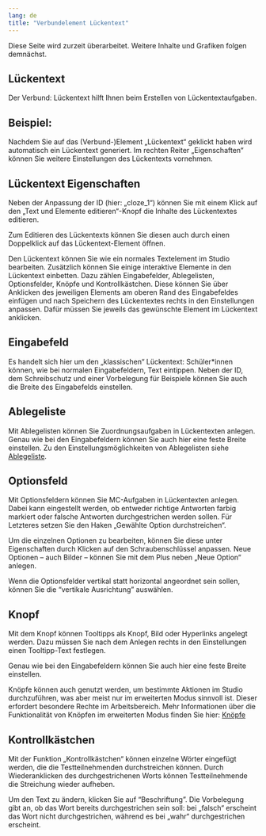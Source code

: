 ```yaml
---
lang: de
title: "Verbundelement Lückentext"
---
```


::: {.callout-caution}
Diese Seite wird zurzeit überarbeitet. Weitere Inhalte und Grafiken folgen demnächst.
:::

## Lückentext

Der Verbund: Lückentext hilft Ihnen beim Erstellen von Lückentextaufgaben.

## Beispiel:
 
Nachdem Sie auf das (Verbund-)Element „Lückentext“ geklickt haben wird automatisch ein Lückentext generiert. Im rechten Reiter „Eigenschaften“ können Sie weitere Einstellungen des Lückentexts vornehmen. 

## Lückentext Eigenschaften
 
Neben der Anpassung der ID (hier: „cloze_1“) können Sie mit einem Klick auf den „Text und Elemente editieren“-Knopf die Inhalte des Lückentextes editieren. 

::: {.callout-note}
Zum Editieren des Lückentexts können Sie diesen auch durch einen Doppelklick auf das Lückentext-Element öffnen.
:::
 
Den Lückentext können Sie wie ein normales Textelement im Studio bearbeiten. Zusätzlich können Sie einige interaktive Elemente in den Lückentext einbetten. Dazu zählen Eingabefelder, Ablegelisten, Optionsfelder, Knöpfe und Kontrollkästchen. Diese können Sie über Anklicken des jeweiligen Elements am oberen Rand des Eingabefeldes einfügen und nach Speichern des Lückentextes rechts in den Einstellungen anpassen. Dafür müssen Sie jeweils das gewünschte Element im Lückentext anklicken.

## Eingabefeld
 
Es handelt sich hier um den „klassischen“ Lückentext: Schüler*innen können, wie bei normalen Eingabefeldern, Text eintippen. Neben der ID, dem Schreibschutz und einer Vorbelegung für Beispiele können Sie auch die Breite des Eingabefelds einstellen.

## Ablegeliste
 
Mit Ablegelisten können Sie Zuordnungsaufgaben in Lückentexten anlegen. Genau wie bei den Eingabefeldern können Sie auch hier eine feste Breite einstellen. Zu den Einstellungsmöglichkeiten von Ablegelisten siehe [Ablegeliste](../DaD/DaD_Assistent_Zuordnung/index.qmd).

## Optionsfeld
 
Mit Optionsfeldern können Sie MC-Aufgaben in Lückentexten anlegen. Dabei kann eingestellt werden, ob entweder richtige Antworten farbig markiert oder falsche Antworten durchgestrichen werden sollen. Für Letzteres setzen Sie den Haken „Gewählte Option durchstreichen“.

Um die einzelnen Optionen zu bearbeiten, können Sie diese unter Eigenschaften durch Klicken auf den Schraubenschlüssel anpassen. Neue Optionen – auch Bilder – können Sie mit dem Plus neben „Neue Option“ anlegen. 

Wenn die Optionsfelder vertikal statt horizontal angeordnet sein sollen, können Sie die "vertikale Ausrichtung" auswählen.

## Knopf
 
Mit dem Knopf können Tooltipps als Knopf, Bild oder Hyperlinks angelegt werden. Dazu müssen Sie nach dem Anlegen rechts in den Einstellungen einen Tooltipp-Text festlegen.
 
Genau wie bei den Eingabefeldern können Sie auch hier eine feste Breite einstellen.

::: {.callout-note}
Knöpfe können auch genutzt werden, um bestimmte Aktionen im Studio durchzuführen, was aber meist nur im erweiterten Modus sinnvoll ist. Dieser erfordert besondere Rechte im Arbeitsbereich. Mehr Informationen über die Funktionalität von Knöpfen im erweiterten Modus finden Sie hier: [Knöpfe](../../extended/Elemente/index.qmd)
:::

## Kontrollkästchen

Mit der Funktion „Kontrollkästchen“ können einzelne Wörter eingefügt werden, die die Testteilnehmenden durchstreichen können. Durch Wiederanklicken des durchgestrichenen Worts können Testteilnehmende die Streichung wieder aufheben. 

Um den Text zu ändern, klicken Sie auf "Beschriftung". Die Vorbelegung gibt an, ob das Wort bereits durchgestrichen sein soll: bei „falsch“ erscheint das Wort nicht durchgestrichen, während es bei „wahr“ durchgestrichen erscheint. 